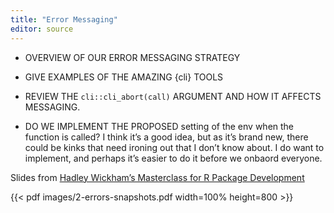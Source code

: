 ```yaml
---
title: "Error Messaging"
editor: source
---
```


- OVERVIEW OF OUR ERROR MESSAGING STRATEGY

- GIVE EXAMPLES OF THE AMAZING {cli} TOOLS

- REVIEW THE `cli::cli_abort(call)` ARGUMENT AND HOW IT AFFECTS MESSAGING.

- DO WE IMPLEMENT THE PROPOSED setting of the env when the function is called? I think it's a good idea, but as it's brand new, there could be kinks that need ironing out that I don't know about. I do want to implement, and perhaps it's easier to do it before we onbaord everyone.

Slides from [Hadley Wickham's Masterclass for R Package Development](https://github.com/posit-conf-2023/pkg-dev-masterclass)

{{< pdf images/2-errors-snapshots.pdf width=100% height=800 >}}

